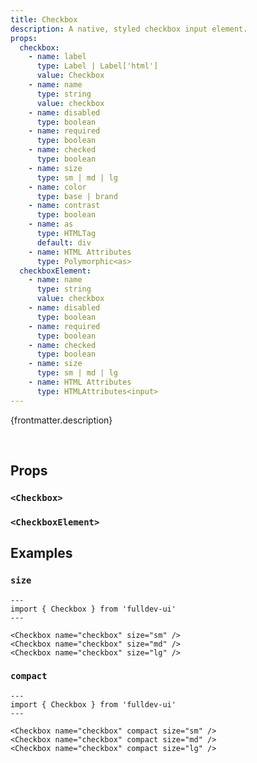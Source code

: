 ```yaml
---
title: Checkbox
description: A native, styled checkbox input element.
props:
  checkbox:
    - name: label
      type: Label | Label['html']
      value: Checkbox
    - name: name
      type: string
      value: checkbox
    - name: disabled
      type: boolean
    - name: required
      type: boolean
    - name: checked
      type: boolean
    - name: size
      type: sm | md | lg
    - name: color
      type: base | brand
    - name: contrast
      type: boolean
    - name: as
      type: HTMLTag
      default: div
    - name: HTML Attributes
      type: Polymorphic<as>
  checkboxElement:
    - name: name
      type: string
      value: checkbox
    - name: disabled
      type: boolean
    - name: required
      type: boolean
    - name: checked
      type: boolean
    - name: size
      type: sm | md | lg
    - name: HTML Attributes
      type: HTMLAttributes<input>
---
```



{frontmatter.description}

<br />

<Story title={frontmatter.title} props={frontmatter.props.checkbox} />

## Props

### `<Checkbox>`

<PropsTable props={frontmatter.props.checkbox} />

### `<CheckboxElement>`

<PropsTable props={frontmatter.props.checkboxElement} />

## Examples

### `size`

<SizeProp />

```astro live
---
import { Checkbox } from 'fulldev-ui'
---

<Checkbox name="checkbox" size="sm" />
<Checkbox name="checkbox" size="md" />
<Checkbox name="checkbox" size="lg" />
```

### `compact`

<CompactProp />

```astro live
---
import { Checkbox } from 'fulldev-ui'
---

<Checkbox name="checkbox" compact size="sm" />
<Checkbox name="checkbox" compact size="md" />
<Checkbox name="checkbox" compact size="lg" />
```
